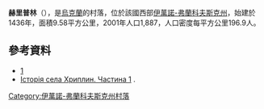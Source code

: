 {{coord|48|52|54|N|24|44|8|E|scale:30000|display=title}}

'''赫里普林'''（{{lang-uk|Хриплин}}），是[[烏克蘭|烏克蘭]]的村落，位於該國西部[[伊萬諾-弗蘭科夫斯克州|伊萬諾-弗蘭科夫斯克州]]，始建於1436年，面積9.58平方公里，2001年人口1,887，人口密度每平方公里196.9人。

==參考資料==
*[https://web.archive.org/web/20141219052551/http://www.panoramio.com/map#lt=48.881538&ln=24.734001&z=0&k=2&a=1&tab=1]
* [http://igi3.ucoz.ru/publ/1-1-0-4 Історія села Хриплин. Частина 1] {{Wayback|url=http://igi3.ucoz.ru/publ/1-1-0-4 |date=20190107072125 }}.

{{DEFAULTSORT:Хриплин}}
[[Category:伊萬諾-弗蘭科夫斯克州村落|Category:伊萬諾-弗蘭科夫斯克州村落]]


{{IvanoFrankivsk-geo-stub}}